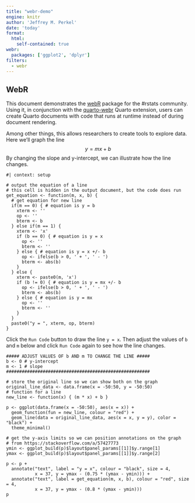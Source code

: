 ```yaml
---
title: "webr-demo"
engine: knitr
author: 'Jeffrey M. Perkel'
date: 'today'
format: 
  html: 
    self-contained: true 
webr: 
  packages: ['ggplot2', 'dplyr']
filters: 
  - webr
---
```


## WebR

This document demonstrates the [webR](https://docs.r-wasm.org/webr/latest/) package for the #rstats community. Using it, in conjunction with the [quarto-webr](https://quarto-webr.thecoatlessprofessor.com/) Quarto extension, users can create Quarto documents with code that runs at runtime instead of during document rendering. 

Among other things, this allows researchers to create tools to explore data. Here we'll graph the line $$y = mx + b$$ By changing the slope and y-intercept, we can illustrate how the line changes. 

```webr-r
#| context: setup

# output the equation of a line
# this cell is hidden in the output document, but the code does run
get_equation <- function(m, x, b) {
  # get equation for new line
  if(m == 0) { # equation is y = b
    xterm <- '' 
    op <- '' 
    bterm <- b
  } else if(m == 1) { 
    xterm <- 'x' 
    if (b == 0) { # equation is y = x
      op <- ''
      bterm <- ''
    } else { # equation is y = x +/- b
      op <- ifelse(b > 0, ' + ', ' - ')
      bterm <- abs(b)
    }
  } else { 
    xterm <- paste0(m, 'x')
    if (b != 0) { # equation is y = mx +/- b
      op <- ifelse(b > 0, ' + ', ' - ')
      bterm <- abs(b)
    } else { # equation is y = mx
      op <- ''
      bterm <- ''
    }
  }
  paste0("y = ", xterm, op, bterm)
}
```

Click the `Run Code` button to draw the line `y = x`. Then adjust the values of `b` and `m` below and click `Run Code` again to see how the line changes.

```webr-r
##### ADJUST VALUES OF b AND m TO CHANGE THE LINE #####
b <- 0 # y-intercept
m <- 1 # slope
#######################################################

# store the original line so we can show both on the graph
original_line_data <- data.frame(x = -50:50, y = -50:50) 
# function for a line
new_line <- function(x) { (m * x) + b }

p <- ggplot(data.frame(x = -50:50), aes(x = x)) +
  geom_function(fun = new_line, colour = "red") +
  geom_line(data = original_line_data, aes(x = x, y = y), color = "black") +
  theme_minimal()

# get the y-axis limits so we can position annotations on the graph
# from https://stackoverflow.com/a/57427773
ymin <- ggplot_build(p)$layout$panel_params[[1]]$y.range[1]
ymax <- ggplot_build(p)$layout$panel_params[[1]]$y.range[2]

p <- p +
  annotate("text", label = "y = x", colour = "black", size = 4, 
           x = 37, y = ymax - (0.75 * (ymax - ymin))) +
  annotate("text", label = get_equation(m, x, b), colour = "red", size = 4, 
           x = 37, y = ymax - (0.8 * (ymax - ymin))) 
p
```
